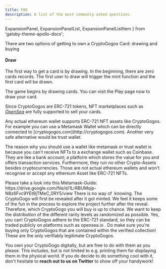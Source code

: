 ```yaml
---
title: FAQ
description: A list of the most commonly asked questions.
---
```


  ExpansionPanel,
  ExpansionPanelList,
  ExpansionPanelListItem
} from 'gatsby-theme-apollo-docs';

<ExpansionPanel title="How to get Crypto Gogos Cards?">

There are two options of getting to own a CryptoGogos Card: drawing and buying

#### **Draw**

The first way to get a card is by drawing. In the beginning, there are zero cards records. The first user to draw will trigger the mint function and the first card will be drawn.

The game begins by drawing cards. You can visit the Play page now to draw your card.

Since CryptoGogos are ERC-721 tokens, NFT marketplaces such as *[OpenSea](https://opensea.io/collection/)* are fully supported to sell your cards.

</ExpansionPanel>
<ExpansionPanel title="Does my Wallet support NFT assets?">
Any actual ethereum wallet supports ERC-721 NFT assets like CryptoGogos. For example you can use a Metamask Wallet which can be directly connected to [cryptogogos.com](http://cryptogogos.com). Another very safe alternative would be trust wallet.

The reason why you should use a wallet like metamask or trust wallet is because you can't receive NFTs to a exchange wallet such as Coinbase. They are like a bank account; a platform which stores the value for you and offers transaction services. Furthermore, they run no other Crypto-Assets besides cryptocurrencies. Those are not actual ethereum wallets and won't recognise or accept any ethereum Asset like ERC-721 NFTs.

</ExpansionPanel>
<ExpansionPanel title="How do I use Metamask?">
Please take a look into this Metamask-Guide: https://drive.google.com/file/d/1LrRBUMqip-N8z6Fvc9YEt9jTMeC_0RY5/view
</ExpansionPanel>

<ExpansionPanel title="How do I know which CryptoGogo I am buying?">
    There is no way of  knowing. The CryptoGogo will first be revealed after it got minted. We feel it keeps some of the fun in the process to explore the project further after the reveal. Therefore, which CryptoGogo you will buy is up to chance. We want to keep the distribution of the different rarity levels as randomized as possible.
</ExpansionPanel>

<ExpansionPanel title="Can I trade my CryptoGogos after the sale?">
    Yes, you can! CryptoGogos adhere to the ERC-721 standard, so they can be traded publicly on platforms such as opensea.io . Do make sure you're buying only CryptoGogos that are contained within the verified collection! These are the only verifiably legitimate CryptoGogos.
</ExpansionPanel>

<ExpansionPanel title="What am I licensed to do with my CryptoGogos?">

You own your CryptoGogo digitally, but are free to do with them as you please. This includes, but is not limited to e.g. printing them for displaying them in the physical world. If you do decide to do something cool with it, don't hesitate to **reach out to us on Twitter** to show off your handywork!

</ExpansionPanel>
